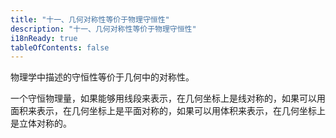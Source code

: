 ```yaml
---
title: "十一、几何对称性等价于物理守恒性"
description: "十一、几何对称性等价于物理守恒性"
i18nReady: true
tableOfContents: false
---
```




物理学中描述的守恒性等价于几何中的对称性。

一个守恒物理量，如果能够用线段来表示，在几何坐标上是线对称的，如果可以用面积来表示，在几何坐标上是平面对称的，如果可以用体积来表示，在几何坐标上是立体对称的。
